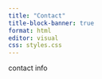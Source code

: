 ```yaml
---
title: "Contact"
title-block-banner: true
format: html
editor: visual
css: styles.css
---
```


contact info
